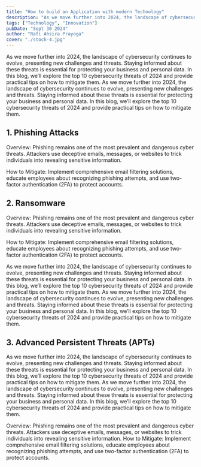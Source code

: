 ```yaml
---
title: "How to build an Application with modern Technology"
description: "As we move further into 2024, the landscape of cybersecurity continues to evolve, presenting new challenges and threats. Staying informed about these threats is essential for protecting you"
tags: ["Technology", "Innovation"]
pubDate: "Sept 30 2024"
author: "Rafi Ahsira Prayoga"
cover: "./stock-4.jpg"
---
```


As we move further into 2024, the landscape of cybersecurity continues to evolve, presenting new challenges and threats. Staying informed about these threats is essential for protecting your business and personal data. In this blog, we’ll explore the top 10 cybersecurity threats of 2024 and provide practical tips on how to mitigate them. As we move further into 2024, the landscape of cybersecurity continues to evolve, presenting new challenges and threats. Staying informed about these threats is essential for protecting your business and personal data. In this blog, we’ll explore the top 10 cybersecurity threats of 2024 and provide practical tips on how to mitigate them.

## 1. Phishing Attacks

Overview: Phishing remains one of the most prevalent and dangerous cyber threats. Attackers use deceptive emails, messages, or websites to trick individuals into revealing sensitive information.

How to Mitigate: Implement comprehensive email filtering solutions, educate employees about recognizing phishing attempts, and use two-factor authentication (2FA) to protect accounts.

## 2. Ransomware

Overview: Phishing remains one of the most prevalent and dangerous cyber threats. Attackers use deceptive emails, messages, or websites to trick individuals into revealing sensitive information. 

How to Mitigate: Implement comprehensive email filtering solutions, educate employees about recognizing phishing attempts, and use two-factor authentication (2FA) to protect accounts.

As we move further into 2024, the landscape of cybersecurity continues to evolve, presenting new challenges and threats. Staying informed about these threats is essential for protecting your business and personal data. In this blog, we’ll explore the top 10 cybersecurity threats of 2024 and provide practical tips on how to mitigate them. As we move further into 2024, the landscape of cybersecurity continues to evolve, presenting new challenges and threats. Staying informed about these threats is essential for protecting your business and personal data. In this blog, we’ll explore the top 10 cybersecurity threats of 2024 and provide practical tips on how to mitigate them.

## 3. Advanced Persistent Threats (APTs)

As we move further into 2024, the landscape of cybersecurity continues to evolve, presenting new challenges and threats. Staying informed about these threats is essential for protecting your business and personal data. In this blog, we’ll explore the top 10 cybersecurity threats of 2024 and provide practical tips on how to mitigate them. As we move further into 2024, the landscape of cybersecurity continues to evolve, presenting new challenges and threats. Staying informed about these threats is essential for protecting your business and personal data. In this blog, we’ll explore the top 10 cybersecurity threats of 2024 and provide practical tips on how to mitigate them.

Overview: Phishing remains one of the most prevalent and dangerous cyber threats. Attackers use deceptive emails, messages, or websites to trick individuals into revealing sensitive information. How to Mitigate: Implement comprehensive email filtering solutions, educate employees about recognizing phishing attempts, and use two-factor authentication (2FA) to protect accounts.